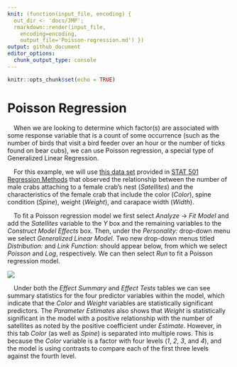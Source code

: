 ```yaml
---
knit: (function(input_file, encoding) {
  out_dir <- 'docs/JMP';
  rmarkdown::render(input_file,
    encoding=encoding,
    output_file='Poisson-regression.md') })
output: github_document
editor_options:
  chunk_output_type: console
---
```


```r
knitr::opts_chunk$set(echo = TRUE)
```

# Poisson Regression

&emsp;When we are looking to determine which factor(s) are associated with some response variable that is a count of some occurrence (such as the number of birds that visit a bird feeder over an hour or the number of ticks found on bear cubs), we can use Poisson regression, a special type of Generalized Linear Regression.  

&emsp;For this example, we will use [this data set](https://github.com/tylerbg/DLC_stat_resources/tree/master/docs/JMP/dat/crab.jmp) provided in [STAT 501 Regression Methods](https://online.stat.psu.edu/stat504/lesson/9/9.2) that observed the relationship between the number of male crabs attaching to a female crab's nest (*Satellites*) and the characteristics of the female crab that include the color (*Color*), spine condition (*Spine*), weight (*Weight*), and carapace width (*Width*).

&emsp;To fit a Poisson regression model we first select *Analyze* -> *Fit Model* and add the *Satellites* variable to the *Y* box and the remaining variables to the *Construct Model Effects* box.  Then, under the *Personality:* drop-down menu we select *Generalized Linear Model*.  Two new drop-down menus titled *Distribution:* and *Link Function:* should appear below, from which we select *Poisson* and *Log*, respectively.  We can then select *Run* to fit a Poisson regression model.

<center>
<img src="img/Poisson-regression/crab_Poisson.png" style="display: block; margin: auto;" />
</center>

&emsp;Under both the *Effect Summary* and *Effect Tests* tables we can see summary statistics for the four predictor variables within the model, which indicate that the *Color* and *Weight* variables are statistically significant predictors.  The *Parameter Estimates* also shows that *Weight* is statistically significant in the model with a positive relationship with the number of satellites as noted by the positive coefficient under *Estimate*.  However, in this tab *Color* (as well as *Spine*) is separated into multiple rows.  This is because the *Color* variable is a factor with four levels (*1*, *2*, *3*, and *4*), and the model is using contrasts to compare each of the first three levels against the fourth level.
